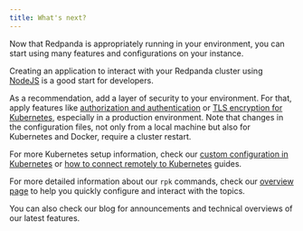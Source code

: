 ```yaml
---
title: What's next?
---
```


<head>
    <meta name="title" content="What's next? | Redpanda Docs"/>
    <meta name="description" content="Suggested topics for post-quick start guides."/>
</head>

Now that Redpanda is appropriately running in your environment, you can start using many features and configurations on your instance.

Creating an application to interact with your Redpanda cluster using [NodeJS](/docs/development/guide-nodejs) is a good start for developers.

As a recommendation, add a layer of security to your environment. For that, apply features like [authorization and authentication](/docs/security/acls) or [TLS encryption for Kubernetes](/docs/security/tls-kubernetes), especially in a production environment. Note that changes in the configuration files, not only from a local machine but also for Kubernetes and Docker, require a cluster restart.

For more Kubernetes setup information, check our [custom configuration in Kubernetes](/docs/deployment/kubernetes-additional-config) or [how to connect remotely to Kubernetes](/docs/deployment/kubernetes-external-connect) guides.

For more detailed information about our `rpk` commands, check our [overview page](/docs/reference/rpk-commands) to help you quickly configure and interact with the topics.

You can also check our blog for announcements and technical overviews of our latest features.
